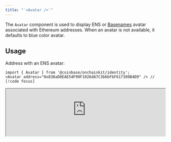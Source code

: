 ```yaml
---
title: "`<Avatar />`"
---
```


The `Avatar` component is used to display ENS or [Basenames](https://www.base.org/names) avatar associated with Ethereum addresses.
When an avatar is not available, it defaults to blue color avatar.

## Usage

Address with an ENS avatar:
```tsx twoslash
import { Avatar } from '@coinbase/onchainkit/identity';
<Avatar address="0x838aD0EAE54F99F1926dA7C3b6bFbF617389B4D9" /> // [!code focus]
```

<iframe
  src="https://684b5e62b1ff46bc5bf83966-aijszlfakk.chromatic.com/iframe.html?args=&id=onchainkit-identity-avatar--default-identity&viewMode=story&dark=true&hero=true"
  width="100%"
  height="auto"
/>
{/* <App>
  <Avatar address="0x838aD0EAE54F99F1926dA7C3b6bFbF617389B4D9" />
</App> */}

Address without an ENS or Basenames avatar defaults to a plain avatar:

```tsx twoslash
import { Avatar } from '@coinbase/onchainkit/identity';
<Avatar address="0x1234567890abcdef1234567890abcdef12345678" /> // [!code focus]
```

<iframe
  src="https://684b5e62b1ff46bc5bf83966-aijszlfakk.chromatic.com/iframe.html?args=&id=onchainkit-identity-avatar--full-address&viewMode=story&dark=true&hero=true"
  width="100%"
  height="auto"
/>
{/* <App>
  <Avatar address="0x1234567890abcdef1234567890abcdef12345678" />
</App> */}

Address with a Basename avatar:

```tsx twoslash
import { Avatar } from '@coinbase/onchainkit/identity';
import { base } from 'viem/chains'; // [!code focus]

<Avatar address="0x4bEf0221d6F7Dd0C969fe46a4e9b339a84F52FDF" chain={base} /> // [!code focus]
```

<iframe
  src="https://684b5e62b1ff46bc5bf83966-aijszlfakk.chromatic.com/iframe.html?args=&id=onchainkit-identity-avatar--full-address&viewMode=story&dark=true&hero=true"
  width="100%"
  height="auto"
/>
{/* <App>
  <Avatar address="0x4bEf0221d6F7Dd0C969fe46a4e9b339a84F52FDF" chain={base}/>
</App> */}

Override styles via `className` prop:

```tsx twoslash
import { Avatar } from '@coinbase/onchainkit/identity';
<Avatar // [!code focus]
  className="bg-white rounded-full" // [!code focus]
  address="0x1234567890abcdef1234567890abcdef12345678"
/> // [!code focus]
```

<iframe
  src="https://684b5e62b1ff46bc5bf83966-aijszlfakk.chromatic.com/iframe.html?args=&id=onchainkit-identity-avatar--override-styles&viewMode=story&dark=true&hero=true"
  width="100%"
  height="auto"
/>

{/* <App>
  <Avatar className="bg-white rounded-full" address="0x1234567890abcdef1234567890abcdef12345678" />
</App> */}

Use `defaultComponent` prop to change the default avatar when ENS avatar is not found.
Use `loadingComponent` prop to change the loading placeholder:
```tsx twoslash
import { Avatar } from '@coinbase/onchainkit/identity';
<Avatar
  address="0x1234567890abcdef1234567890abcdef12345678"
  loadingComponent={(
    <div className="h-8 w-8">
      <svg width="100%" height="100%" viewBox="0 0 20 20" xmlns="http://www.w3.org/2000/svg">
        <polygon points="6,1 14,1 19,6 19,14 14,19 6,19 1,14 1,6" fill="yellow" stroke="yellow" stroke-width="1"/>
      </svg>
    </div>
  )}
  defaultComponent={(
    <div className="h-8 w-8">
      <svg width="100%" height="100%" viewBox="0 0 20 20" xmlns="http://www.w3.org/2000/svg">
        <polygon points="6,1 14,1 19,6 19,14 14,19 6,19 1,14 1,6" fill="green" stroke="green" stroke-width="1"/>
      </svg>
    </div>
  )}
/>
```

<iframe
  src="https://684b5e62b1ff46bc5bf83966-aijszlfakk.chromatic.com/iframe.html?args=&id=onchainkit-identity-avatar--default-loading-components&viewMode=story&dark=true&hero=true"
  width="100%"
  height="auto"
/>
{/* <App>
  <Avatar
    address="0x1234567890abcdef1234567890abcdef12345678"
    loadingComponent={(
      <div className="h-8 w-8">
        <svg width="100%" height="100%" viewBox="0 0 20 20" xmlns="http://www.w3.org/2000/svg">
          <polygon points="6,1 14,1 19,6 19,14 14,19 6,19 1,14 1,6" fill="yellow" stroke="yellow" stroke-width="1"/>
        </svg>
      </div>
    )}
    defaultComponent={(
      <div className="h-8 w-8">
        <svg width="100%" height="100%" viewBox="0 0 20 20" xmlns="http://www.w3.org/2000/svg">
          <polygon points="6,1 14,1 19,6 19,14 14,19 6,19 1,14 1,6" fill="green" stroke="green" stroke-width="1"/>
        </svg>
      </div>
    )}
  />
</App> */}

Show attestation on ENV avatar with [`Badge`](/onchainkit/identity/badge) component.
Use [`OnchainKitProvider`](/onchainkit/config/onchainkit-provider) or [`Identity`](/onchainkit/identity/identity) component with the `schemaId` prop.
```tsx twoslash
import { Avatar, Badge, Identity } from '@coinbase/onchainkit/identity';
<Identity
  schemaId="0xf8b05c79f090979bf4a80270aba232dff11a10d9ca55c4f88de95317970f0de9"
  address="0x838aD0EAE54F99F1926dA7C3b6bFbF617389B4D9"
>
  <Avatar >
    <Badge />
  </Avatar>
</Identity>
```

<iframe
  src="https://684b5e62b1ff46bc5bf83966-aijszlfakk.chromatic.com/iframe.html?args=&id=onchainkit-identity-avatar--with-badge&viewMode=story&dark=true&hero=true"
  width="100%"
  height="auto"
/>
{/* <App>
  <Identity
    schemaId="0xf8b05c79f090979bf4a80270aba232dff11a10d9ca55c4f88de95317970f0de9"
    address="0x838aD0EAE54F99F1926dA7C3b6bFbF617389B4D9"
    className="bg-transparent"
  >
    <Avatar >
      <Badge />
    </Avatar>
  </Identity>
</App> */}

## Props
[`AvatarReact`](/onchainkit/identity/types#AvatarReact)
